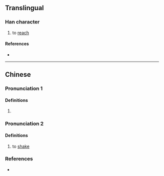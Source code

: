 {{character info}}
==Translingual==

===Han character===
{{Han char|rn=64|rad=手|as=13|sn=16|four=57032|canj=QHBK|ids=⿰扌奧}}

# to [[reach]]

====References====
* {{Han ref|kx=0459.110|dkj=12838|dj=0808.080|hdz=31970.120|uh=64D9|ud=25817|bh=E9AE|bd=59822}}

----

==Chinese==
===Pronunciation 1===
{{zh-pron
|c=ou1,ngou1
|m=ào
|mc=y
|oc=y
|cat=
}}

====Definitions====
{{zh-hanzi}}
# {{rfdef|cmn|sort=手13}}

===Pronunciation 2===
{{zh-pron
|c=ngou4
|m=
|cat=v
}}

====Definitions====
{{zh-hanzi}}
# {{lb|zh|Cantonese}} to [[shake]]

===References===
* {{R:yue:Hanzi}}
